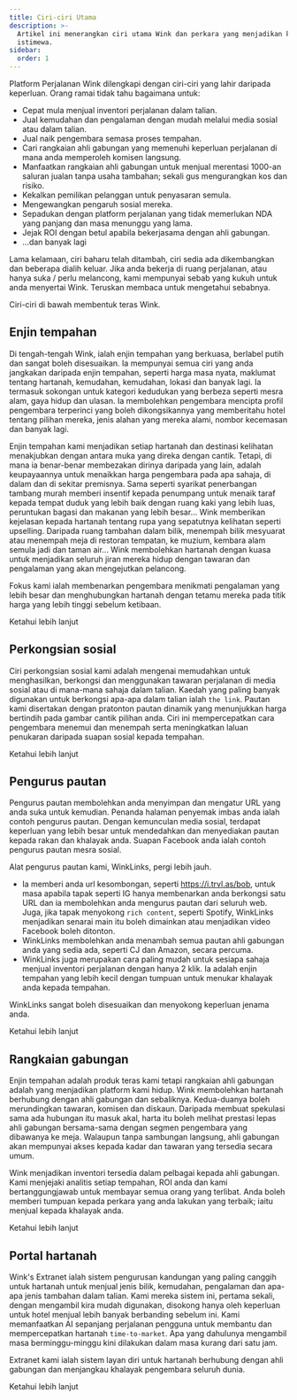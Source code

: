```yaml
---
title: Ciri-ciri Utama
description: >-
  Artikel ini menerangkan ciri utama Wink dan perkara yang menjadikan kami
  istimewa.
sidebar:
  order: 1
---
```


Platform Perjalanan Wink dilengkapi dengan ciri-ciri yang lahir daripada keperluan. Orang ramai tidak tahu bagaimana untuk:

* Cepat mula menjual inventori perjalanan dalam talian.
* Jual kemudahan dan pengalaman dengan mudah melalui media sosial atau dalam talian.
* Jual naik pengembara semasa proses tempahan.
* Cari rangkaian ahli gabungan yang memenuhi keperluan perjalanan di mana anda memperoleh komisen langsung.
* Manfaatkan rangkaian ahli gabungan untuk menjual merentasi 1000-an saluran jualan tanpa usaha tambahan; sekali gus mengurangkan kos dan risiko.
* Kekalkan pemilikan pelanggan untuk penyasaran semula.
* Mengewangkan pengaruh sosial mereka.
* Sepadukan dengan platform perjalanan yang tidak memerlukan NDA yang panjang dan masa menunggu yang lama.
* Jejak ROI dengan betul apabila bekerjasama dengan ahli gabungan.
* ...dan banyak lagi

Lama kelamaan, ciri baharu telah ditambah, ciri sedia ada dikembangkan dan beberapa dialih keluar. Jika anda bekerja di ruang perjalanan, atau hanya suka / perlu melancong, kami mempunyai sebab yang kukuh untuk anda menyertai Wink. Teruskan membaca untuk mengetahui sebabnya.

Ciri-ciri di bawah membentuk teras Wink.

## Enjin tempahan

Di tengah-tengah Wink, ialah enjin tempahan yang berkuasa, berlabel putih dan sangat boleh disesuaikan. Ia mempunyai semua ciri yang anda jangkakan daripada enjin tempahan, seperti harga masa nyata, maklumat tentang hartanah, kemudahan, kemudahan, lokasi dan banyak lagi. Ia termasuk sokongan untuk kategori kedudukan yang berbeza seperti mesra alam, gaya hidup dan ulasan. Ia membolehkan pengembara mencipta profil pengembara terperinci yang boleh dikongsikannya yang memberitahu hotel tentang pilihan mereka, jenis alahan yang mereka alami, nombor kecemasan dan banyak lagi.

Enjin tempahan kami menjadikan setiap hartanah dan destinasi kelihatan menakjubkan dengan antara muka yang direka dengan cantik. Tetapi, di mana ia benar-benar membezakan dirinya daripada yang lain, adalah keupayaannya untuk menaikkan harga pengembara pada apa sahaja, di dalam dan di sekitar premisnya. Sama seperti syarikat penerbangan tambang murah memberi insentif kepada penumpang untuk menaik taraf kepada tempat duduk yang lebih baik dengan ruang kaki yang lebih luas, peruntukan bagasi dan makanan yang lebih besar... Wink memberikan kejelasan kepada hartanah tentang rupa yang sepatutnya kelihatan seperti upselling. Daripada ruang tambahan dalam bilik, menempah bilik mesyuarat atau menempah meja di restoran tempatan, ke muzium, kembara alam semula jadi dan taman air... Wink membolehkan hartanah dengan kuasa untuk menjadikan seluruh jiran mereka hidup dengan tawaran dan pengalaman yang akan mengejutkan pelancong.

Fokus kami ialah membenarkan pengembara menikmati pengalaman yang lebih besar dan menghubungkan hartanah dengan tetamu mereka pada titik harga yang lebih tinggi sebelum ketibaan.

<LinkButton href="/booking-engine/in-a-nutshell">
  Ketahui lebih lanjut
</LinkButton>


## Perkongsian sosial

Ciri perkongsian sosial kami adalah mengenai memudahkan untuk menghasilkan, berkongsi dan menggunakan tawaran perjalanan di media sosial atau di mana-mana sahaja dalam talian. Kaedah yang paling banyak digunakan untuk berkongsi apa-apa dalam talian ialah `the link`. Pautan kami disertakan dengan pratonton pautan dinamik yang menunjukkan harga bertindih pada gambar cantik pilihan anda. Ciri ini mempercepatkan cara pengembara menemui dan menempah serta meningkatkan laluan penukaran daripada suapan sosial kepada tempahan​.

<LinkButton href="/studio/shareable-links">
  Ketahui lebih lanjut
</LinkButton>


## Pengurus pautan

Pengurus pautan membolehkan anda menyimpan dan mengatur URL yang anda suka untuk kemudian. Penanda halaman penyemak imbas anda ialah contoh pengurus pautan. Dengan kemunculan media sosial, terdapat keperluan yang lebih besar untuk mendedahkan dan menyediakan pautan kepada rakan dan khalayak anda. Suapan Facebook anda ialah contoh pengurus pautan mesra sosial.

Alat pengurus pautan kami, WinkLinks, pergi lebih jauh.

* Ia memberi anda url kesombongan, seperti <https://i.trvl.as/bob>, untuk masa apabila tapak seperti IG hanya membenarkan anda berkongsi satu URL dan ia membolehkan anda mengurus pautan dari seluruh web. Juga, jika tapak menyokong `rich content`, seperti Spotify, WinkLinks menjadikan senarai main itu boleh dimainkan atau menjadikan video Facebook boleh ditonton.
* WinkLinks membolehkan anda menambah semua pautan ahli gabungan anda yang sedia ada, seperti CJ dan Amazon, secara percuma.
* WinkLinks juga merupakan cara paling mudah untuk sesiapa sahaja menjual inventori perjalanan dengan hanya 2 klik. Ia adalah enjin tempahan yang lebih kecil dengan tumpuan untuk menukar khalayak anda kepada tempahan.

WinkLinks sangat boleh disesuaikan dan menyokong keperluan jenama anda.

<LinkButton href="/link-manager/wink-links">
  Ketahui lebih lanjut
</LinkButton>


## Rangkaian gabungan

Enjin tempahan adalah produk teras kami tetapi rangkaian ahli gabungan adalah yang menjadikan platform kami hidup. Wink membolehkan hartanah berhubung dengan ahli gabungan dan sebaliknya. Kedua-duanya boleh merundingkan tawaran, komisen dan diskaun. Daripada membuat spekulasi sama ada hubungan itu masuk akal, harta itu boleh melihat prestasi lepas ahli gabungan bersama-sama dengan segmen pengembara yang dibawanya ke meja. Walaupun tanpa sambungan langsung, ahli gabungan akan mempunyai akses kepada kadar dan tawaran yang tersedia secara umum.

Wink menjadikan inventori tersedia dalam pelbagai kepada ahli gabungan. Kami menjejaki analitis setiap tempahan, ROI anda dan kami bertanggungjawab untuk membayar semua orang yang terlibat. Anda boleh memberi tumpuan kepada perkara yang anda lakukan yang terbaik; iaitu menjual kepada khalayak anda.

<LinkButton href="/studio/what-is-studio">
  Ketahui lebih lanjut
</LinkButton>


## Portal hartanah

Wink's Extranet ialah sistem pengurusan kandungan yang paling canggih untuk hartanah untuk menjual jenis bilik, kemudahan, pengalaman dan apa-apa jenis tambahan dalam talian. Kami mereka sistem ini, pertama sekali, dengan mengambil kira mudah digunakan, disokong hanya oleh keperluan untuk hotel menjual lebih banyak berbanding sebelum ini. Kami memanfaatkan AI sepanjang perjalanan pengguna untuk membantu dan mempercepatkan hartanah `time-to-market`. Apa yang dahulunya mengambil masa berminggu-minggu kini dilakukan dalam masa kurang dari satu jam.

Extranet kami ialah sistem layan diri untuk hartanah berhubung dengan ahli gabungan dan menjangkau khalayak pengembara seluruh dunia.

<LinkButton href="/extranet/what-is-extranet">
  Ketahui lebih lanjut
</LinkButton>

